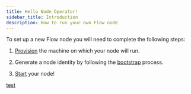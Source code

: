 ```yaml
---
title: Hello Node Operator!
sidebar_title: Introduction
description: How to run your own Flow node
---
```


To set up a new Flow node you will need to complete the following steps:

1. [Provision](/node-operation/node-setup) the machine on which your node will run.

2. Generate a node identity by following the [bootstrap](/node-operation/node-bootstrap) process.

3. [Start](/node-operation/node-bootstrap#step-2---getting-ready-to-start-your-flow-node) your node!


[test](node-roles.mdx)

